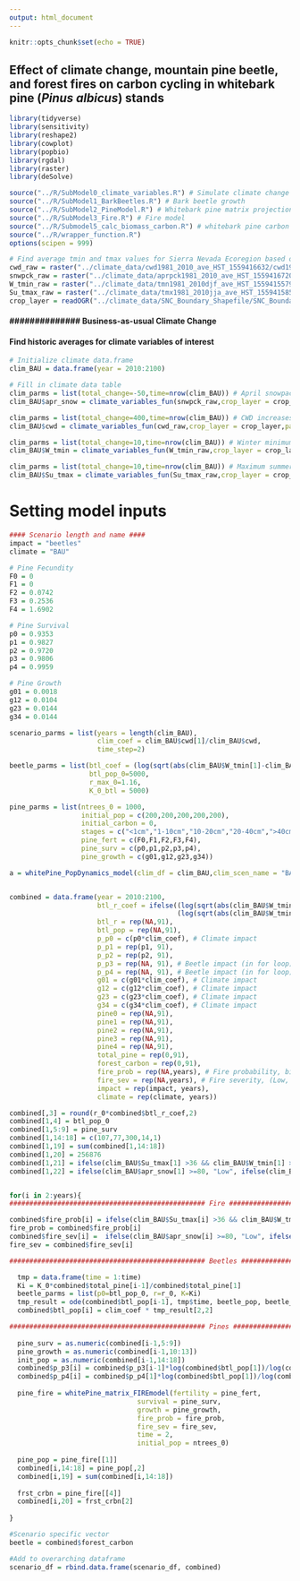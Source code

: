 ```yaml
---
output: html_document
---
```


```r
knitr::opts_chunk$set(echo = TRUE)
```

## Effect of climate change, mountain pine beetle, and forest fires on carbon cycling in whitebark pine (*Pinus albicus*) stands

```r
library(tidyverse)
library(sensitivity)
library(reshape2)
library(cowplot)
library(popbio)
library(rgdal)
library(raster)
library(deSolve)

source("../R/SubModel0_climate_variables.R") # Simulate climate change
source("../R/SubModel1_BarkBeetles.R") # Bark beetle growth
source("../R/SubModel2_PineModel.R") # Whitebark pine matrix projection model
source("../R/SubModel3_Fire.R") # Fire model
source("../R/Submodel5_calc_biomass_carbon.R") # whitebark pine carbon and biomass model
source("../R/wrapper_function.R")
options(scipen = 999)
```

```r
# Find average tmin and tmax values for Sierra Nevada Ecoregion based on historic data
cwd_raw = raster("../climate_data/cwd1981_2010_ave_HST_1559416632/cwd1981_2010_ave_HST_1559416632.tif")
snwpck_raw = raster("../climate_data/aprpck1981_2010_ave_HST_1559416720/aprpck1981_2010_ave_HST_1559416720.tif")
W_tmin_raw = raster("../climate_data/tmn1981_2010djf_ave_HST_1559415579/tmn1981_2010djf_ave_HST_1559415579.tif")
Su_tmax_raw = raster("../climate_data/tmx1981_2010jja_ave_HST_1559415851/tmx1981_2010jja_ave_HST_1559415851.tif")
crop_layer = readOGR("../climate_data/SNC_Boundary_Shapefile/SNC_Boundary.shp")
```

#### ############## Business-as-usual Climate Change ###################

#### Find historic averages for climate variables of interest
```r
# Initialize climate data.frame
clim_BAU = data.frame(year = 2010:2100)

# Fill in climate data table
clim_parms = list(total_change=-50,time=nrow(clim_BAU)) # April snowpack reduced by ~50%
clim_BAU$apr_snow = climate_variables_fun(snwpck_raw,crop_layer = crop_layer,parms = clim_parms)

clim_parms = list(total_change=400,time=nrow(clim_BAU)) # CWD increases ~400 mm
clim_BAU$cwd = climate_variables_fun(cwd_raw,crop_layer = crop_layer,parms = clim_parms)

clim_parms = list(total_change=10,time=nrow(clim_BAU)) # Winter minimum temp increases 10 degrees C
clim_BAU$W_tmin = climate_variables_fun(W_tmin_raw,crop_layer = crop_layer,parms = clim_parms)

clim_parms = list(total_change=10,time=nrow(clim_BAU)) # Maximum summer temp increases 10 degrees C
clim_BAU$Su_tmax = climate_variables_fun(Su_tmax_raw,crop_layer = crop_layer,parms = clim_parms)
```


# Setting model inputs
```r
#### Scenario length and name ####
impact = "beetles"
climate = "BAU"

# Pine Fecundity
F0 = 0 
F1 = 0 
F2 = 0.0742
F3 = 0.2536 
F4 = 1.6902

# Pine Survival
p0 = 0.9353
p1 = 0.9827
p2 = 0.9720
p3 = 0.9806
p4 = 0.9959

# Pine Growth
g01 = 0.0018
g12 = 0.0104
g23 = 0.0144
g34 = 0.0144

scenario_parms = list(years = length(clim_BAU),
                      clim_coef = clim_BAU$cwd[1]/clim_BAU$cwd,
                      time_step=2)

beetle_parms = list(btl_coef = (log(sqrt(abs(clim_BAU$W_tmin[1]-clim_BAU$W_tmin)),10)+1),
                    btl_pop_0=5000, 
                    r_max_0=1.16, 
                    K_0_btl = 5000)

pine_parms = list(ntrees_0 = 1000,
                  initial_pop = c(200,200,200,200,200),
                  initial_carbon = 0,
                  stages = c("<1cm","1-10cm","10-20cm","20-40cm",">40cm"),
                  pine_fert = c(F0,F1,F2,F3,F4),
                  pine_surv = c(p0,p1,p2,p3,p4),
                  pine_growth = c(g01,g12,g23,g34))

a = whitePine_PopDynamics_model(clim_df = clim_BAU,clim_scen_name = "BAU",scenario_parms = scenario_parms,pine_parms = pine_parms,beetle_parms = beetle_parms)
```


```r




```



```r



combined = data.frame(year = 2010:2100,
                      btl_r_coef = ifelse((log(sqrt(abs(clim_BAU$W_tmin[1]-clim_BAU$W_tmin)),10)+1)<1,1,
                                          (log(sqrt(abs(clim_BAU$W_tmin[1]-clim_BAU$W_tmin)),10)+1)),
                      btl_r = rep(NA,91),
                      btl_pop = rep(NA,91),
                      p_p0 = c(p0*clim_coef), # Climate impact
                      p_p1 = rep(p1, 91),
                      p_p2 = rep(p2, 91),
                      p_p3 = rep(NA, 91), # Beetle impact (in for loop)
                      p_p4 = rep(NA, 91), # Beetle impact (in for loop) 
                      g01 = c(g01*clim_coef), # Climate impact
                      g12 = c(g12*clim_coef), # Climate impact
                      g23 = c(g23*clim_coef), # Climate impact
                      g34 = c(g34*clim_coef), # Climate impact
                      pine0 = rep(NA,91),
                      pine1 = rep(NA,91),
                      pine2 = rep(NA,91), 
                      pine3 = rep(NA,91), 
                      pine4 = rep(NA,91),
                      total_pine = rep(0,91),
                      forest_carbon = rep(0,91),
                      fire_prob = rep(NA,years), # Fire probability, binary (High/Low)
                      fire_sev = rep(NA,years), # Fire severity, (Low, Moderate, Severe)
                      impact = rep(impact, years),
                      climate = rep(climate, years))

combined[,3] = round(r_0*combined$btl_r_coef,2)
combined[1,4] = btl_pop_0
combined[1,5:9] = pine_surv
combined[1,14:18] = c(107,77,300,14,1)
combined[1,19] = sum(combined[1,14:18])
combined[1,20] = 256876
combined[1,21] = ifelse(clim_BAU$Su_tmax[1] >36 && clim_BAU$W_tmin[1] > 2, "H", "L") 
combined[1,22] = ifelse(clim_BAU$apr_snow[1] >=80, "Low", ifelse(clim_BAU$apr_snow[1] >=60, "Mod", "Sev")) 


for(i in 2:years){
################################################# Fire ######################

combined$fire_prob[i] = ifelse(clim_BAU$Su_tmax[i] >36 && clim_BAU$W_tmin[i] > 2, "H", "L")
fire_prob = combined$fire_prob[i]
combined$fire_sev[i] =  ifelse(clim_BAU$apr_snow[i] >=80, "Low", ifelse(clim_BAU$apr_snow[i] >=60, "Mod", "Sev"))
fire_sev = combined$fire_sev[i]

################################################# Beetles ######################

  tmp = data.frame(time = 1:time)
  Ki = K_0*combined$total_pine[i-1]/combined$total_pine[1]
  beetle_parms = list(p0=btl_pop_0, r=r_0, K=Ki)
  tmp_result = ode(combined$btl_pop[i-1], tmp$time, beetle_pop, beetle_parms)
  combined$btl_pop[i] = clim_coef * tmp_result[2,2]

################################################# Pines ######################
  
  pine_surv = as.numeric(combined[i-1,5:9])
  pine_growth = as.numeric(combined[i-1,10:13])
  init_pop = as.numeric(combined[i-1,14:18])
  combined$p_p3[i] = combined$p_p3[i-1]*log(combined$btl_pop[1])/log(combined$btl_pop[i]) # This calculates a survival value based on the size of the beetle population. As the beetle pop grows, survival decreases. 
  combined$p_p4[i] = combined$p_p4[1]*log(combined$btl_pop[1])/log(combined$btl_pop[i])
  
  pine_fire = whitePine_matrix_FIREmodel(fertility = pine_fert,
                                survival = pine_surv,
                                growth = pine_growth,
                                fire_prob = fire_prob,
                                fire_sev = fire_sev,
                                time = 2,
                                initial_pop = ntrees_0)
  
  pine_pop = pine_fire[[1]]
  combined[i,14:18] = pine_pop[,2]
  combined[i,19] = sum(combined[i,14:18])
  
  frst_crbn = pine_fire[[4]]
  combined[i,20] = frst_crbn[2]
  
}

#Scenario specific vector
beetle = combined$forest_carbon

#Add to overarching dataframe
scenario_df = rbind.data.frame(scenario_df, combined)

```




